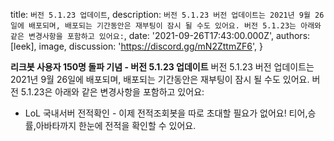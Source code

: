 
  title: `버전 5.1.23 업데이트`,
  description: `버전 5.1.23 버전 업데이트는 2021년 9월 26일에 배포되며, 배포되는 기간동안은 재부팅이 잠시 될 수도 있어요. 버전 5.1.23는 아래와 같은 변경사항을 포함하고 있어요:`,
  date: '2021-09-26T17:43:00.000Z',
  authors: [leek],
  image,
  discussion: 'https://discord.gg/mN2ZttmZF6',
}

<!--excerpt-->
**리크봇 사용자 150명 돌파 기념 - 버전 5.1.23 업데이트**
버전 5.1.23 버전 업데이트는 2021년 9월 26일에 배포되며, 배포되는 기간동안은 재부팅이 잠시 될 수도 있어요. 버전 5.1.23은 아래와 같은 변경사항을 포함하고 있어요:

* LoL 국내서버 전적확인 - 이제 전적조회봇을 따로 초대할 필요가 없어요! 티어,승률,아바타까지 한눈에 전적을 확인할 수 있어요.